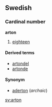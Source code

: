 ==Swedish==
===Cardinal number===
'''arton'''

#[[eighteen]]

====Derived terms====
*[[artondel]]
*[[artonde]]

====Synonym====
*[[aderton]] (''archaic'')

[[sv:arton]]